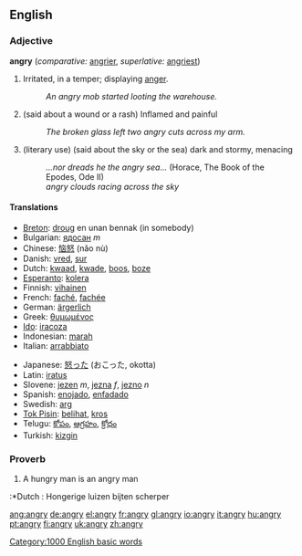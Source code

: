 ==English==

===Adjective===
'''angry''' (''comparative:'' [[angrier]], ''superlative:'' [[angriest]])
# Irritated, in a temper; displaying [[anger]].
#:''An angry mob started looting the warehouse.''
# (said about a wound or a rash) Inflamed and painful
#:''The broken glass left two angry cuts across my arm.''
# (literary use) (said about the sky or the sea) dark and stormy, menacing
#:''...nor dreads he the angry sea...'' (Horace, The Book of the Epodes, Ode II)
#: ''angry clouds racing across the sky''

====Translations====
{{top}}
*[[Breton]]: [[droug]] en unan bennak (in somebody)
*Bulgarian: [[ядосан]] ''m''
*Chinese: [[恼怒]] (nǎo nù)
*Danish: [[vred]], [[sur]]
*Dutch: [[kwaad]], [[kwade]], [[boos]], [[boze]]
*[[Esperanto]]: [[kolera]]
*Finnish: [[vihainen]]
*French: [[faché]], [[fachée]]
*German: [[ärgerlich]]
*Greek: [[θυμωμένος]]
*[[Ido]]: [[iracoza]]
*Indonesian: [[marah]]
*Italian: [[arrabbiato]]
{{mid}}
*Japanese: [[怒る|怒った]] (おこった, okotta)
*Latin: [[iratus]]
*Slovene: [[jezen]] ''m'', [[jezna]] ''f'', [[jezno]] ''n''
*Spanish: [[enojado]], [[enfadado]]
*Swedish: [[arg]]
*[[Tok Pisin]]: [[belihat]], [[kros]]
*Telugu: [[కోపం]], [[ఆగ్రహం]], [[క్రోధం]]
*Turkish: [[kizgin]]
{{bottom}}

[[Category:1000 English basic words]]

===Proverb===
#A hungry man is an angry man
:*Dutch : Hongerige luizen bijten scherper

[[ang:angry]]
[[de:angry]]
[[el:angry]]
[[fr:angry]]
[[gl:angry]]
[[io:angry]]
[[it:angry]]
[[hu:angry]]
[[pt:angry]]
[[fi:angry]]
[[uk:angry]]
[[zh:angry]]